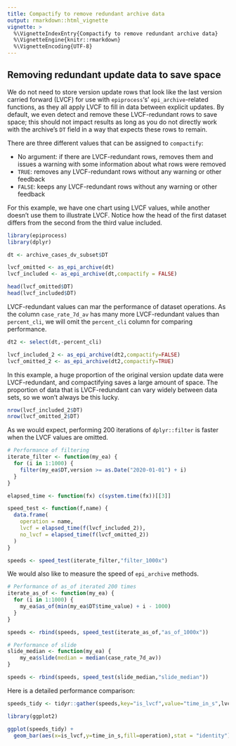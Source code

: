 ```yaml
---
title: Compactify to remove redundant archive data
output: rmarkdown::html_vignette
vignette: >
  %\VignetteIndexEntry{Compactify to remove redundant archive data}
  %\VignetteEngine{knitr::rmarkdown}
  %\VignetteEncoding{UTF-8}
---
```


## Removing redundant update data to save space

We do not need to store version update rows that look like the last version
carried forward (LVCF) for use with `epiprocess`'s' `epi_archive`-related
functions, as they all apply LVCF to fill in data between explicit updates. By
default, we even detect and remove these LVCF-redundant rows to save space; this
should not impact results as long as you do not directly work with the archive's
`DT` field in a way that expects these rows to remain.

There are three
different values that can be assigned to `compactify`:

* No argument: if there are LVCF-redundant rows, removes them and issues a
  warning with some information about what rows were removed
* `TRUE`: removes any LVCF-redundant rows without any warning or other feedback
* `FALSE`: keeps any LVCF-redundant rows without any warning or other feedback

For this example, we have one chart using LVCF values, while another doesn't
use them to illustrate LVCF. Notice how the head of the first dataset differs
from the second from the third value included.

```r
library(epiprocess)
library(dplyr)

dt <- archive_cases_dv_subset$DT

lvcf_omitted <- as_epi_archive(dt)
lvcf_included <- as_epi_archive(dt,compactify = FALSE)

head(lvcf_omitted$DT)
head(lvcf_included$DT)
```
 
LVCF-redundant values can mar the performance of dataset operations. As the column
`case_rate_7d_av` has many more LVCF-redundant values than `percent_cli`, we will omit the
`percent_cli` column for comparing performance.

```r
dt2 <- select(dt,-percent_cli)

lvcf_included_2 <- as_epi_archive(dt2,compactify=FALSE)
lvcf_omitted_2 <- as_epi_archive(dt2,compactify=TRUE)
```

In this example, a huge proportion of the original version update data were
LVCF-redundant, and compactifying saves a large amount of space. The proportion
of data that is LVCF-redundant can vary widely between data sets, so we won't
always be this lucky.

```r
nrow(lvcf_included_2$DT)
nrow(lvcf_omitted_2$DT)
```


As we would expect, performing 200 iterations of `dplyr::filter` is faster when
the LVCF values are omitted.

```r
# Performance of filtering
iterate_filter <- function(my_ea) {
  for (i in 1:1000) {
    filter(my_ea$DT,version >= as.Date("2020-01-01") + i)
  }
}

elapsed_time <- function(fx) c(system.time(fx))[[3]]

speed_test <- function(f,name) {
  data.frame(
    operation = name,
    lvcf = elapsed_time(f(lvcf_included_2)),
    no_lvcf = elapsed_time(f(lvcf_omitted_2))
  )
}

speeds <- speed_test(iterate_filter,"filter_1000x")

```

We would also like to measure the speed of `epi_archive` methods.

```r
# Performance of as_of iterated 200 times
iterate_as_of <- function(my_ea) {
  for (i in 1:1000) {
    my_ea$as_of(min(my_ea$DT$time_value) + i - 1000)
  }
}

speeds <- rbind(speeds, speed_test(iterate_as_of,"as_of_1000x"))

# Performance of slide
slide_median <- function(my_ea) {
    my_ea$slide(median = median(case_rate_7d_av))
}

speeds <- rbind(speeds, speed_test(slide_median,"slide_median"))
```
Here is a detailed performance comparison:

```r
speeds_tidy <- tidyr::gather(speeds,key="is_lvcf",value="time_in_s",lvcf,no_lvcf)

library(ggplot2)

ggplot(speeds_tidy) +
  geom_bar(aes(x=is_lvcf,y=time_in_s,fill=operation),stat = "identity")
```
